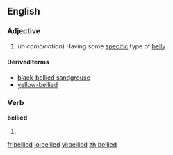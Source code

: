 ==English==

===Adjective===
{{en-adj|-}}
#(''in combination'') Having some [[specific]] type of [[belly]]

====Derived terms====
*[[black-bellied sandgrouse]]
*[[yellow-bellied]]

===Verb===
'''bellied'''
# {{past of|[[belly]]}}

[[fr:bellied]]
[[io:bellied]]
[[vi:bellied]]
[[zh:bellied]]